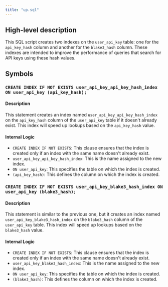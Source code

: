 ```yaml
---
title: "up.sql"
---
```


## High-level description
This SQL script creates two indexes on the `user_api_key` table: one for the `api_key_hash` column and another for the `blake3_hash` column. These indexes are intended to improve the performance of queries that search for API keys using these hash values.

## Symbols
### `CREATE INDEX IF NOT EXISTS user_api_key_api_key_hash_index ON user_api_key (api_key_hash);`
#### Description
This statement creates an index named `user_api_key_api_key_hash_index` on the `api_key_hash` column of the `user_api_key` table if it doesn't already exist. This index will speed up lookups based on the `api_key_hash` value.

#### Internal Logic
- `CREATE INDEX IF NOT EXISTS`: This clause ensures that the index is created only if an index with the same name doesn't already exist.
- `user_api_key_api_key_hash_index`: This is the name assigned to the new index.
- `ON user_api_key`: This specifies the table on which the index is created.
- `(api_key_hash)`: This defines the column on which the index is created.

### `CREATE INDEX IF NOT EXISTS user_api_key_blake3_hash_index ON user_api_key (blake3_hash);`
#### Description
This statement is similar to the previous one, but it creates an index named `user_api_key_blake3_hash_index` on the `blake3_hash` column of the `user_api_key` table. This index will speed up lookups based on the `blake3_hash` value.

#### Internal Logic
- `CREATE INDEX IF NOT EXISTS`: This clause ensures that the index is created only if an index with the same name doesn't already exist.
- `user_api_key_blake3_hash_index`: This is the name assigned to the new index.
- `ON user_api_key`: This specifies the table on which the index is created.
- `(blake3_hash)`: This defines the column on which the index is created.
